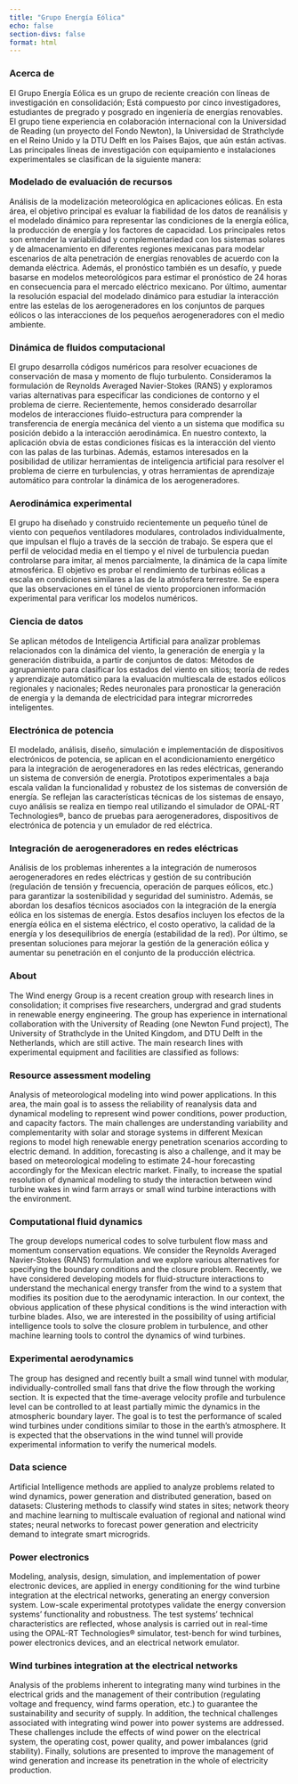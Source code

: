 ```yaml
---
title: "Grupo Energía Eólica"
echo: false
section-divs: false
format: html
---
```


::: {.content-visible when-profile="spanish"}

### Acerca de
El Grupo Energía Eólica es un grupo de reciente creación con líneas de investigación en consolidación; Está compuesto por cinco investigadores, estudiantes de pregrado y posgrado en ingeniería de energías renovables. El grupo tiene experiencia en colaboración internacional con la Universidad de Reading (un proyecto del Fondo Newton), la Universidad de Strathclyde en el Reino Unido y la DTU Delft en los Países Bajos, que aún están activas. Las principales líneas de investigación con equipamiento e instalaciones experimentales se clasifican de la siguiente manera:

### Modelado de evaluación de recursos

Análisis de la modelización meteorológica en aplicaciones eólicas. En esta área, el objetivo principal es evaluar la fiabilidad de los datos de reanálisis y el modelado dinámico para representar las condiciones de la energía eólica, la producción de energía y los factores de capacidad. Los principales retos son entender la variabilidad y complementariedad con los sistemas solares y de almacenamiento en diferentes regiones mexicanas para modelar escenarios de alta penetración de energías renovables de acuerdo con la demanda eléctrica. Además, el pronóstico también es un desafío, y puede basarse en modelos meteorológicos para estimar el pronóstico de 24 horas en consecuencia para el mercado eléctrico mexicano. Por último, aumentar la resolución espacial del modelado dinámico para estudiar la interacción entre las estelas de los aerogeneradores en los conjuntos de parques eólicos o las interacciones de los pequeños aerogeneradores con el medio ambiente.

### Dinámica de fluidos computacional

El grupo desarrolla códigos numéricos para resolver ecuaciones de conservación de masa y momento de flujo turbulento. Consideramos la formulación de Reynolds Averaged Navier-Stokes (RANS) y exploramos varias alternativas para especificar las condiciones de contorno y el problema de cierre. Recientemente, hemos considerado desarrollar modelos de interacciones fluido-estructura para comprender la transferencia de energía mecánica del viento a un sistema que modifica su posición debido a la interacción aerodinámica. En nuestro contexto, la aplicación obvia de estas condiciones físicas es la interacción del viento con las palas de las turbinas. Además, estamos interesados en la posibilidad de utilizar herramientas de inteligencia artificial para resolver el problema de cierre en turbulencias, y otras herramientas de aprendizaje automático para controlar la dinámica de los aerogeneradores.

### Aerodinámica experimental

El grupo ha diseñado y construido recientemente un pequeño túnel de viento con pequeños ventiladores modulares, controlados individualmente, que impulsan el flujo a través de la sección de trabajo. Se espera que el perfil de velocidad media en el tiempo y el nivel de turbulencia puedan controlarse para imitar, al menos parcialmente, la dinámica de la capa límite atmosférica. El objetivo es probar el rendimiento de turbinas eólicas a escala en condiciones similares a las de la atmósfera terrestre. Se espera que las observaciones en el túnel de viento proporcionen información experimental para verificar los modelos numéricos. 

### Ciencia de datos

Se aplican métodos de Inteligencia Artificial para analizar problemas relacionados con la dinámica del viento, la generación de energía y la generación distribuida, a partir de conjuntos de datos: Métodos de agrupamiento para clasificar los estados del viento en sitios; teoría de redes y aprendizaje automático para la evaluación multiescala de estados eólicos regionales y nacionales;  Redes neuronales para pronosticar la generación de energía y la demanda de electricidad para integrar microrredes inteligentes.

### Electrónica de potencia

El modelado, análisis, diseño, simulación e implementación de dispositivos electrónicos de potencia, se aplican en el acondicionamiento energético para la integración de aerogeneradores en las redes eléctricas, generando un sistema de conversión de energía. Prototipos experimentales a baja escala validan la funcionalidad y robustez de los sistemas de conversión de energía. Se reflejan las características técnicas de los sistemas de ensayo, cuyo análisis se realiza en tiempo real utilizando el simulador de OPAL-RT Technologies®, banco de pruebas para aerogeneradores, dispositivos de electrónica de potencia y un emulador de red eléctrica. 

### Integración de aerogeneradores en redes eléctricas

Análisis de los problemas inherentes a la integración de numerosos aerogeneradores en redes eléctricas y gestión de su contribución (regulación de tensión y frecuencia, operación de parques eólicos, etc.) para garantizar la sostenibilidad y seguridad del suministro. Además, se abordan los desafíos técnicos asociados con la integración de la energía eólica en los sistemas de energía. Estos desafíos incluyen los efectos de la energía eólica en el sistema eléctrico, el costo operativo, la calidad de la energía y los desequilibrios de energía (estabilidad de la red). Por último, se presentan soluciones para mejorar la gestión de la generación eólica y aumentar su penetración en el conjunto de la producción eléctrica.

:::

::: {.content-visible when-profile="english"}

### About
The Wind energy Group is a recent creation group with research lines in consolidation; it comprises five researchers, undergrad and grad students in renewable energy engineering. The group has experience in international collaboration with the University of Reading (one Newton Fund project), The University of Strathclyde in the United Kingdom, and DTU Delft in the Netherlands, which are still active. The main research lines with experimental equipment and facilities are classified as follows:

### Resource assessment modeling

Analysis of meteorological modeling into wind power applications. In this area, the main goal is to assess the reliability of reanalysis data and dynamical modeling to represent wind power conditions, power production, and capacity factors. The main challenges are understanding variability and complementarity with solar and storage systems in different Mexican regions to model high renewable energy penetration scenarios according to electric demand. In addition, forecasting is also a challenge, and it may be based on meteorological modeling to estimate 24-hour forecasting accordingly for the Mexican electric market. Finally, to increase the spatial resolution of dynamical modeling to study the interaction between wind turbine wakes in wind farm arrays or small wind turbine interactions with the environment.

### Computational fluid dynamics

The group develops numerical codes to solve turbulent flow mass and momentum conservation equations. We consider the Reynolds Averaged Navier-Stokes (RANS) formulation and we explore various alternatives for specifying the boundary conditions and the closure problem. Recently, we have considered developing models for fluid-structure interactions to understand the mechanical energy transfer from the wind to a system that modifies its position due to the aerodynamic interaction. In our context, the obvious application of these physical conditions is the wind interaction with turbine blades. Also, we are interested in the possibility of using artificial intelligence tools to solve the closure problem in turbulence, and other machine learning tools to control the dynamics of wind turbines.

### Experimental aerodynamics

The group has designed and recently built a small wind tunnel with modular, individually-controlled small fans that drive the flow through the working section. It is expected that the time-average velocity profile and turbulence level can be controlled to at least partially mimic the dynamics in the atmospheric boundary layer. The goal is to test the performance of scaled wind turbines under conditions similar to those in the earth's atmosphere. It is expected that the observations in the wind tunnel will provide experimental information to verify the numerical models. 

### Data science

Artificial Intelligence methods are applied to analyze problems related to wind dynamics, power generation and distributed generation, based on datasets: Clustering methods to classify wind states in sites; network theory and machine learning to multiscale evaluation of regional and national wind states; neural networks to forecast power generation and electricity demand to integrate smart microgrids.

### Power electronics

Modeling, analysis, design, simulation, and implementation of power electronic devices, are applied in energy conditioning for the wind turbine integration at the electrical networks, generating an energy conversion system. Low-scale experimental prototypes validate the energy conversion systems' functionality and robustness. The test systems' technical characteristics are reflected, whose analysis is carried out in real-time using the OPAL-RT Technologies® simulator, test-bench for wind turbines, power electronics devices, and an electrical network emulator. 

### Wind turbines integration at the electrical networks

Analysis of the problems inherent to integrating many wind turbines in the electrical grids and the management of their contribution (regulating voltage and frequency, wind farms operation, etc.) to guarantee the sustainability and security of supply. In addition, the technical challenges associated with integrating wind power into power systems are addressed. These challenges include the effects of wind power on the electrical system, the operating cost, power quality, and power imbalances (grid stability). Finally, solutions are presented to improve the management of wind generation and increase its penetration in the whole of electricity production.

:::